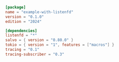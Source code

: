 
```toml  title="with-listenfd/Cargo.toml"
[package]
name = "example-with-listenfd"
version = "0.1.0"
edition = "2024"

[dependencies]
listenfd = "*"
salvo = { version = "0.80.0" }
tokio = { version = "1", features = ["macros"] }
tracing = "0.1"
tracing-subscriber = "0.3"

```